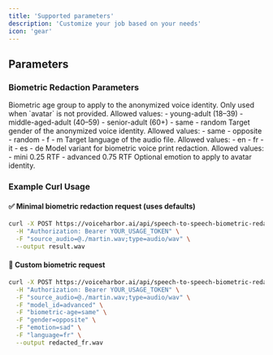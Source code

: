 ```yaml
---
title: 'Supported parameters'
description: 'Customize your job based on your needs'
icon: 'gear'
---
```


## Parameters

### Biometric Redaction Parameters

<ResponseField name="biometric-age" type="string" default="young-adult">
Biometric age group to apply to the anonymized voice identity. Only used when `avatar` is not provided.
Allowed values:
- young-adult (18–39)
- middle-aged-adult (40–59)
- senior-adult (60+)
- same
- random
</ResponseField>

<ResponseField name="gender" type="string" default="random">
Target gender of the anonymized voice identity.
Allowed values:
- same
- opposite
- random
- f
- m
</ResponseField>

<ResponseField name="language" type="string" default="en">
Target language of the audio file.
Allowed values:
- en
- fr
- it
- es
- de
</ResponseField>

<ResponseField name="model_id" type="string" default="mini">
Model variant for biometric voice print redaction.
Allowed values:
- mini 0.25 RTF
- advanced 0.75 RTF
</ResponseField>

<ResponseField name="emotion" type="string" optional>
Optional emotion to apply to avatar identity.
</ResponseField>



### Example Curl Usage

#### ✅ Minimal biometric redaction request (uses defaults)

```bash
curl -X POST https://voiceharbor.ai/api/speech-to-speech-biometric-redaction \
  -H "Authorization: Bearer YOUR_USAGE_TOKEN" \
  -F "source_audio=@./martin.wav;type=audio/wav" \
  --output result.wav
```

#### 🎯 Custom biometric request

```bash
curl -X POST https://voiceharbor.ai/api/speech-to-speech-biometric-redaction \
  -H "Authorization: Bearer YOUR_USAGE_TOKEN" \
  -F "source_audio=@./martin.wav;type=audio/wav" \
  -F "model_id=advanced" \
  -F "biometric-age=same" \
  -F "gender=opposite" \
  -F "emotion=sad" \
  -F "language=fr" \
  --output redacted_fr.wav
```

